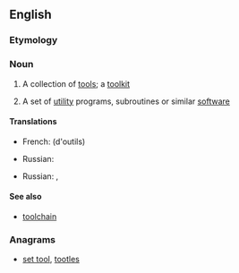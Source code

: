 ==English==

===Etymology===
{{compound|tool|set}}

===Noun===
{{en-noun}}

# A collection of [[tool]]s; a [[toolkit]]
# {{computing}} A set of [[utility]] programs, subroutines or similar [[software]]

====Translations====
{{trans-top|collection of tools}}
* French: {{t+|fr|jeu|m}} (d'outils)
{{trans-mid}}
* Russian: {{t|ru|набор инструментов|m|tr=nabór instruméntov|sc=Cyrl}}
{{trans-bottom}}

{{trans-top|set of utility programs, subroutines or similar software}}
{{trans-mid}}
* Russian: {{t|ru|инструментальные средства|n|p|tr=instrumentálʹnyje srédstva|sc=Cyrl}}, {{t|ru|пакет программ|m|tr=pakét prográmm|sc=Cyrl}}
{{trans-bottom}}

====See also====
* [[toolchain]]

===Anagrams===
* [[set tool#English|set tool]], [[tootles#English|tootles]]
